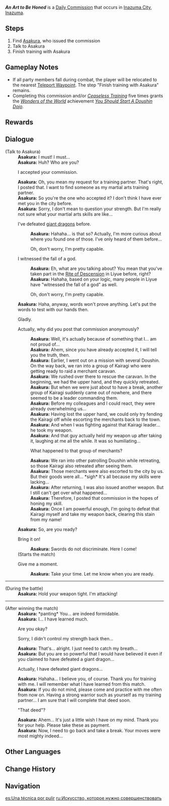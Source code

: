 {{Quest Infobox
|id            = 22029
|type          = Commission
|image         = Commission An Art to Be Honed.png
|npc           = Asakura
|startLocation = [[Inazuma City]], [[Inazuma]]
|region        = Inazuma
|area          = Narukami Island
|subarea       = Inazuma City
|requirement   = 
|other         = 
*AR-Dependent Rewards
*Grants the achievement ''[[You Should Start A Doushin Dojo]]'' after completing this commission and/or [[Ceaseless Training]] 5 times.
*Unlocks the world quest [[Battle of Revenge]] after repeating the quest for the fourth time.
|characters    = Asakura; Traveler
}}
'''''An Art to Be Honed''''' is a [[Daily Commission]] that occurs in [[Inazuma City]], [[Inazuma]].

==Steps==
#Find [[Asakura]], who issued the commission
#Talk to Asakura
#Finish training with Asakura

==Gameplay Notes==
* If all party members fall during combat, the player will be relocated to the nearest [[Teleport Waypoint]]. The step "Finish training with Asakura" remains.
* Completing this commission and/or ''[[Ceaseless Training]]'' five times grants the ''[[Wonders of the World]]'' achievement ''[[You Should Start A Doushin Dojo]]''.

==Rewards==
{{Commission Rewards|full}}

==Dialogue==
{{Quest Description|A guy named [[Asakura]] seems to be looking for someone to help him train in martial arts...}}
{{Dialogue start}}
;(Talk to Asakura)
:'''Asakura:''' I must! I must...
:'''Asakura:''' Huh? Who are you?
:{{DIcon}} I accepted your commission.
:'''Asakura:''' Oh, you mean my request for a training partner. That's right, I posted that. I want to find someone as my martial arts training partner.
:'''Asakura:''' So you're the one who accepted it? I don't think I have ever met you in the city before.
:'''Asakura:''' Sorry, I don't mean to question your strength. But I'm really not sure what your martial arts skills are like...
:{{DIcon}} I've defeated [[Dvalin|giant dragons]] before.
::'''Asakura:''' Hahaha... is that so? Actually, I'm more curious about where you found one of those. I've only heard of them before...
::{{DIcon}} Oh, don't worry, I'm pretty capable.
:{{DIcon}} I witnessed the fall of a god.
::'''Asakura:''' Eh, what are you talking about? You mean that you've taken part in the [[Rite of Descension]] in Liyue before, right?
::'''Asakura:''' Hahaha, based on your logic, many people in Liyue have "witnessed the fall of a god" as well.
::{{DIcon}} Oh, don't worry, I'm pretty capable.
:'''Asakura:''' Haha, anyway, words won't prove anything. Let's put the words to test with our hands then.
:{{DIcon}} Gladly.
:{{DIcon}} Actually, why did you post that commission anonymously?
::'''Asakura:''' Well, it's actually because of something that I... am not proud of...
::'''Asakura:''' Ahem, since you have already accepted it, I will tell you the truth, then.
::'''Asakura:''' Earlier, I went out on a mission with several Doushin. On the way back, we ran into a group of Kairagi who were getting ready to raid a merchant caravan.
::'''Asakura:''' We rushed over there to rescue the caravan. In the beginning, we had the upper hand, and they quickly retreated.
::'''Asakura:''' But when we were just about to have a break, another group of Kairagi suddenly came out of nowhere, and there seemed to be a leader commanding them.
::'''Asakura:''' Before my colleagues and I could react, they were already overwhelming us...
::'''Asakura:''' Having lost the upper hand, we could only try fending the Kairagi off while escorting the merchants back to the town.
::'''Asakura:''' And when I was fighting against that Kairagi leader... he took my weapon.
::'''Asakura:''' And that guy actually held my weapon up after taking it, laughing at me all the while. It was so humiliating...
::{{DIcon}} What happened to that group of merchants?
::'''Asakura:''' We ran into other patrolling Doushin while retreating, so those Kairagi also retreated after seeing them.
::'''Asakura:''' Those merchants were also escorted to the city by us. But their goods were all... *sigh* It's all because my skills were lacking...
::'''Asakura:''' After returning, I was also issued another weapon. But I still can't get over what happened...
::'''Asakura:''' Therefore, I posted that commission in the hopes of honing my skill.
::'''Asakura:''' Once I am powerful enough, I'm going to defeat that Kairagi myself and take my weapon back, clearing this stain from my name!
:'''Asakura:''' So, are you ready?
:{{DIcon}} Bring it on!
::'''Asakura:''' Swords do not discriminate. Here I come!
:;(Starts the match)
:{{DIcon}} Give me a moment.
::'''Asakura:''' Take your time. Let me know when you are ready.
----
;(During the battle)
:'''Asakura:''' Hold your weapon tight. I'm attacking!
----
;(After winning the match)
:'''Asakura:''' *panting* You... are indeed formidable.
:'''Asakura:''' I... I have learned much.
:{{DIcon}} Are you okay?
:{{DIcon}} Sorry, I didn't control my strength back then...
:'''Asakura:''' That's... alright. I just need to catch my breath...
:'''Asakura:''' But you are so powerful that I would have believed it even if you claimed to have defeated a giant dragon...
:{{DIcon}} Actually, I have defeated giant dragons...
:'''Asakura:''' Hahaha... I believe you, of course. Thank you for training with me. I will remember what I have learned from this match.
:'''Asakura:''' If you do not mind, please come and practice with me often from now on. Having a strong warrior such as yourself as my training partner... I am sure that I will complete that deed soon.
:{{DIcon}} "That deed"?
:'''Asakura:''' Ahem... It's just a little wish I have on my mind. Thank you for your help. Please take these as payment.
:'''Asakura:''' Now, I need to go back and take a break. Your moves were most mighty indeed...
{{Dialogue end}}
<!-- Datamined missing text:
Asakura: Did you hold back just now?
Asakura: Don't worry about my pride. Please bring out all you have. I... must become stronger!

Asakura: En garde!
-->
==Other Languages==
{{Other Languages
|en      = An Art to Be Honed
|zhs     = 必须精进的武艺
|zhs_rm  = Bìxū Jīngjìn de Wǔyì
|zht     = 必須精進的武藝
|zht_rm  = Bìxū Jīngjìn de Wǔyì
|zh_tl   = Martial Arts that Must be Refined
|ja      = 精進すべき武芸
|ja_rm   = Shoujin Subeki Bugei
|ja_tl   = Martial Arts Should Require Concentration
|ko      = 반드시 정진해야만 하는 무예
|ko_rm   = Bandeusi Jeongjinhaeyaman Hanenun Muye
|ko_tl   = Martial Arts that Must be Refined
|es      = Una técnica por pulir
|es_tl   = A Technique To Be Polished
|fr      = Un art à peaufiner
|fr_tl   = An Art to Perfect
|ru      = Искусство, которое нужно совершенствовать
|ru_tl   = Art Which Must Be Improved
|th      = ศิลปะการต่อสู้ที่ต้องได้รับการฝึกฝน
|th_rm   = 
|th_tl   = Martial Arts that Must be Refined
|vi      = Võ Nghệ Tinh Tiến
|vi_tl   = 
|de      = Eine Kunst, die geschliffen werden muss
|de_tl   = An Art To Be Polished
|id      = Bela Diri Harus Diasah
|id_tl   = Self Defense Must be Sharpened
|pt      = Uma Arte a Ser Aperfeiçoada
|pt_tl   = An Art to Be Perfected
|tr      = Geliştirilecek Bir Sanat
|tr_tl   = 
|it      = Un'arte da affinare
|it_tl   = 
}}

==Change History==
{{Change History|2.0}}

==Navigation==
{{Commission Navbox|Inazuma|Standalone}}

[[es:Una técnica por pulir]]
[[ru:Искусство, которое нужно совершенствовать]]